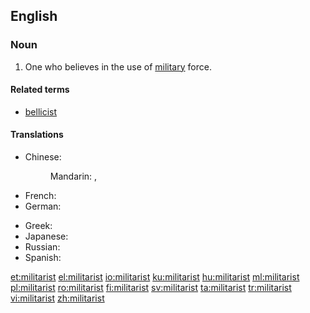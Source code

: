 ==English==

===Noun===
{{en-noun}}

# One who believes in the use of [[military]] force.

====Related terms====
* [[bellicist]]

====Translations====
{{trans-top|one who believes in military force}}
* Chinese:
*: Mandarin: {{t|cmn|軍國主義|sc=Hani}}, {{t|cmn|军国主义|tr=jūnguózhǔyì|sc=Hani}}
* French: {{t+|fr|militariste}}
* German: {{t-|de|militaristisch}}
{{trans-mid}}
* Greek: {{t+|el|στρατοκράτης|m|tr=stratokrátis}}
* Japanese: {{t+|ja|軍国主義|tr=ぐんこくしゅぎ, gunkokushugi|sc=Jpan}}
* Russian: {{t+|ru|милитаристский|tr=militarístskij|sc=Cyrl}}
* Spanish: {{t-|es|militarista|m|f}}
{{trans-bottom}}

[[et:militarist]]
[[el:militarist]]
[[io:militarist]]
[[ku:militarist]]
[[hu:militarist]]
[[ml:militarist]]
[[pl:militarist]]
[[ro:militarist]]
[[fi:militarist]]
[[sv:militarist]]
[[ta:militarist]]
[[tr:militarist]]
[[vi:militarist]]
[[zh:militarist]]